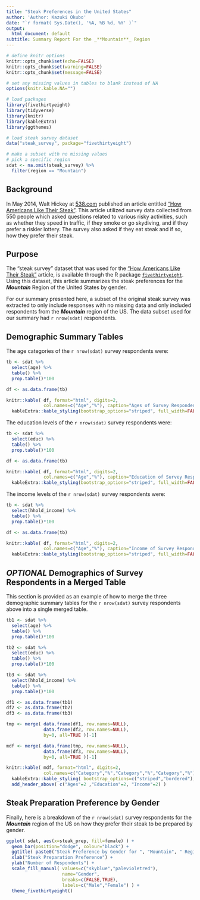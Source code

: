 ```yaml
---
title: "Steak Preferences in the United States"
author: 'Author: Kazuki Okubo'
date: "`r format( Sys.Date(), '%A, %B %d, %Y' )`"
output:
  html_document: default
subtitle: Summary Report For the _**Mountain**_ Region
---
```


```r
# define knitr options
knitr::opts_chunk$set(echo=FALSE)
knitr::opts_chunk$set(warning=FALSE)
knitr::opts_chunk$set(message=FALSE)

# set any missing values in tables to blank instead of NA
options(knitr.kable.NA="")

# load packages
library(fivethirtyeight)
library(tidyverse)
library(knitr)
library(kableExtra)
library(ggthemes)

# load steak survey dataset
data("steak_survey", package="fivethirtyeight")

# make a subset with no missing values
# pick a specific region
sdat <- na.omit(steak_survey) %>%
  filter(region == "Mountain")

```

## Background

In May 2014, Walt Hickey at
[538.com](http://fivethirtyeight.com/) published an
article entitled
["How Americans Like Their Steak"](https://fivethirtyeight.com/features/how-americans-like-their-steak/). This article utilized survey data collected from 550 people which asked questions related to various risky activities, such as whether they speed in traffic, if they smoke or go skydiving, and if they prefer a riskier lottery. The survey also asked if they eat steak and if so, how they prefer their steak.

## Purpose

The "steak survey" dataset that was used for the ["How
Americans Like Their
Steak"](https://fivethirtyeight.com/features/how-americans-like-their-steak/) article, is available through
the R package [`fivethirtyeight`](https://cran.r-
project.org/web/packages/fivethirtyeight/index.html).
Using this dataset, this article summarizes the steak
preferences for the _**Mountain**_ Region of the
United States by gender.

For our summary presented here, a subset of the original steak survey was extracted to only include responses with no missing data and only included respondents from the _**Mountain**_ region of the US. The data subset used for our summary had `r nrow(sdat)` respondents.

## Demographic Summary Tables

The age categories of the `r nrow(sdat)` survey
respondents were:

```r
tb <- sdat %>%
  select(age) %>%
  table() %>%
  prop.table()*100

df <- as.data.frame(tb)

knitr::kable( df, format="html", digits=2,
              col.names=c("Age","%"), caption="Ages of Survey Respondents" ) %>%
  kableExtra::kable_styling(bootstrap_options="striped", full_width=FALSE)
```

The education levels of the `r nrow(sdat)` survey respondents were:

```r
tb <- sdat %>%
  select(educ) %>%
  table() %>%
  prop.table()*100

df <- as.data.frame(tb)

knitr::kable( df, format="html", digits=2,
              col.names=c("Age","%"), caption="Education of Survey Respondents" ) %>%
  kableExtra::kable_styling(bootstrap_options="striped", full_width=FALSE)
```

The income levels of the `r nrow(sdat)` survey respondents were:

```r
tb <- sdat %>%
  select(hhold_income) %>%
  table() %>%
  prop.table()*100

df <- as.data.frame(tb)

knitr::kable( df, format="html", digits=2,
              col.names=c("Age","%"), caption="Income of Survey Respondents" ) %>%
  kableExtra::kable_styling(bootstrap_options="striped", full_width=FALSE)
```

## _OPTIONAL_ Demographics of Survey Respondents in a Merged Table

This section is provided as an example of how to merge the three demographic summary tables for the `r nrow(sdat)` survey respondents above into a single merged table.

```r
tb1 <- sdat %>%
  select(age) %>%
  table() %>%
  prop.table()*100

tb2 <- sdat %>%
  select(educ) %>%
  table() %>%
  prop.table()*100

tb3 <- sdat %>%
  select(hhold_income) %>%
  table() %>%
  prop.table()*100

df1 <- as.data.frame(tb1)
df2 <- as.data.frame(tb2)
df3 <- as.data.frame(tb3)

tmp <- merge( data.frame(df1, row.names=NULL),
              data.frame(df2, row.names=NULL),
              by=0, all=TRUE )[-1]

mdf <- merge( data.frame(tmp, row.names=NULL),
              data.frame(df3, row.names=NULL),
              by=0, all=TRUE )[-1]

knitr::kable( mdf, format="html", digits=2,
              col.names=c("Category","%","Category","%","Category","%"), caption="Demographics of Survey Respondents" ) %>%
  kableExtra::kable_styling( bootstrap_options=c("striped","bordered"), full_width=FALSE ) %>%
  add_header_above( c("Ages"=2 ,"Education"=2, "Income"=2) )
```

## Steak Preparation Preference by Gender

Finally, here is a breakdown of the `r nrow(sdat)` survey respondents for the _**Mountain**_ region of the US on how they prefer their steak to be prepared by gender.

```r
ggplot( sdat, aes(x=steak_prep, fill=female) ) +
  geom_bar(position="dodge", colour="black") +
  ggtitle( paste0("Steak Preference by Gender for ", "Mountain", " Region") ) +
  xlab("Steak Preparation Preference") +
  ylab("Number of Respondents") +
  scale_fill_manual( values=c("skyblue","palevioletred"),
                     name="Gender",
                     breaks=c(FALSE,TRUE),
                     labels=c("Male","Female") ) +
  theme_fivethirtyeight()
```
